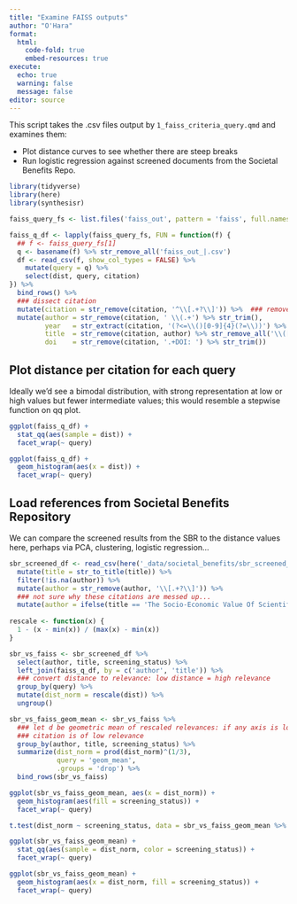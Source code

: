 ```yaml
---
title: "Examine FAISS outputs"
author: "O'Hara"
format: 
  html:
    code-fold: true
    embed-resources: true
execute:
  echo: true
  warning: false
  message: false
editor: source
---
```


This script takes the .csv files output by `1_faiss_criteria_query.qmd` and examines them:

* Plot distance curves to see whether there are steep breaks
* Run logistic regression against screened documents from the Societal Benefits Repo.

```r
library(tidyverse)
library(here)
library(synthesisr)
```

```r
faiss_query_fs <- list.files('faiss_out', pattern = 'faiss', full.names = TRUE)

faiss_q_df <- lapply(faiss_query_fs, FUN = function(f) {
  ## f <- faiss_query_fs[1]
  q <- basename(f) %>% str_remove_all('faiss_out_|.csv')
  df <- read_csv(f, show_col_types = FALSE) %>%
    mutate(query = q) %>%
    select(dist, query, citation)
}) %>%
  bind_rows() %>%
  ### dissect citation
  mutate(citation = str_remove(citation, '^\\[.+?\\]')) %>%  ### remove [ESA] and [the australian thing]
  mutate(author = str_remove(citation, ' \\(.+') %>% str_trim(),
         year   = str_extract(citation, '(?<=\\()[0-9]{4}(?=\\))') %>% as.integer(),
         title  = str_remove(citation, author) %>% str_remove_all('\\([0-9]{4}\\)\\. |\\. N/A.+') %>% str_trim(),
         doi    = str_remove(citation, '.+DOI: ') %>% str_trim())
```

## Plot distance per citation for each query

Ideally we'd see a bimodal distribution, with strong representation at low or high values but fewer intermediate values; this would resemble a stepwise function on qq plot.

```r
ggplot(faiss_q_df) +
  stat_qq(aes(sample = dist)) +
  facet_wrap(~ query)

ggplot(faiss_q_df) +
  geom_histogram(aes(x = dist)) +
  facet_wrap(~ query)
```

## Load references from Societal Benefits Repository

We can compare the screened results from the SBR to the distance values here, perhaps via PCA, clustering, logistic regression...

```r
sbr_screened_df <- read_csv(here('_data/societal_benefits/sbr_screened_results_240429.csv')) %>%
  mutate(title = str_to_title(title)) %>%
  filter(!is.na(author)) %>%
  mutate(author = str_remove(author, '\\[.+?\\]')) %>%
  ### not sure why these citations are messed up...
  mutate(author = ifelse(title == 'The Socio-Economic Value Of Scientific Publications: The Case Of Earth Observation Satellites', 'Morretta, Valentina and Vurchio, Davide and Carrazza, Stefano', author))
  
rescale <- function(x) {
  1 - (x - min(x)) / (max(x) - min(x))
}

sbr_vs_faiss <- sbr_screened_df %>%
  select(author, title, screening_status) %>%
  left_join(faiss_q_df, by = c('author', 'title')) %>%
  ### convert distance to relevance: low distance = high relevance
  group_by(query) %>%
  mutate(dist_norm = rescale(dist)) %>%
  ungroup()

sbr_vs_faiss_geom_mean <- sbr_vs_faiss %>%
  ### let d be geometric mean of rescaled relevances: if any axis is low relevance,
  ### citation is of low relevance
  group_by(author, title, screening_status) %>%
  summarize(dist_norm = prod(dist_norm)^(1/3), 
            query = 'geom_mean',
            .groups = 'drop') %>%
  bind_rows(sbr_vs_faiss)

ggplot(sbr_vs_faiss_geom_mean, aes(x = dist_norm)) +
  geom_histogram(aes(fill = screening_status)) +
  facet_wrap(~ query)

t.test(dist_norm ~ screening_status, data = sbr_vs_faiss_geom_mean %>% filter(query == 'geom_mean'))
```

```r
ggplot(sbr_vs_faiss_geom_mean) +
  stat_qq(aes(sample = dist_norm, color = screening_status)) +
  facet_wrap(~ query)

ggplot(sbr_vs_faiss_geom_mean) +
  geom_histogram(aes(x = dist_norm, fill = screening_status)) +
  facet_wrap(~ query)
```

